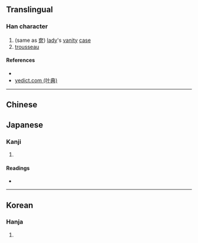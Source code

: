 {{character info/new}}
==Translingual==

===Han character===
{{Han char|rn=22|rad=匚|as=12|sn=14|four=|canj=SKRR|ids=⿷匚𡙗}}

# (same as [[奩]]) [[lady]]'s [[vanity]] [[case]]
# [[trousseau]]

====References====
* {{Han ref|kx=0154.210|dkj=02652|dj=0346.250|hdz=10089.130|uh=5332|ud=21298}}
* [http://yedict.com/htm/53/5332.htm yedict.com (叶典)]

----
==Chinese==
{{zh-see|奩|v}}
==Japanese==

===Kanji===
{{ja-kanji|grade=|rs=匚12}}

# {{defn|lang=ja|sort=匚12}}

====Readings====
* {{ja-readings|on=[[れん]] (ren)|kun=[[はこ]] (hako)}}

----

==Korean==

===Hanja===
{{ko-hanja|hangeul=렴|rv=ryeom|mr=ryŏm}}

# {{defn|lang=ko|sort=匚12}}